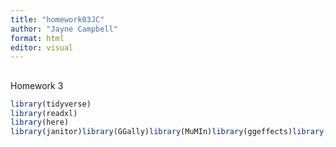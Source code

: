 ```yaml
---
title: "homework03JC"
author: "Jayne Campbell"
format: html
editor: visual
---
```


## 

Homework 3


```r
library(tidyverse)
library(readxl)
library(here)
library(janitor)library(GGally)library(MuMIn)library(ggeffects)library(gtsummary)library(flextable)library(modelsummary)

```


